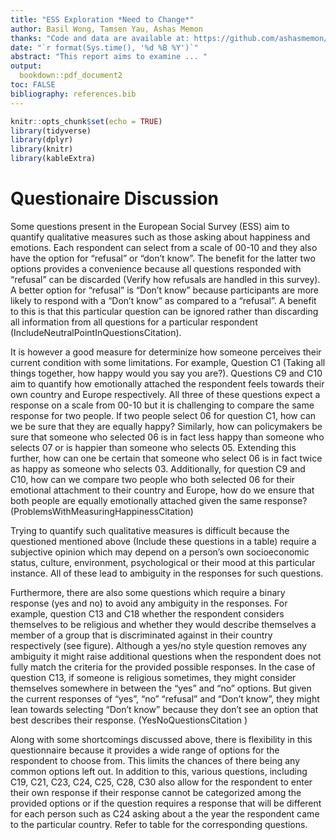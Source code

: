 ```yaml
---
title: "ESS Exploration *Need to Change*"
author: Basil Wong, Tamsen Yau, Ashas Memon
thanks: "Code and data are available at: https://github.com/ashasmemon/ESSExploration"
date: "`r format(Sys.time(), '%d %B %Y')`"
abstract: "This report aims to examine ... "
output:
  bookdown::pdf_document2
toc: FALSE
bibliography: references.bib
---
```


```r
knitr::opts_chunk$set(echo = TRUE)
library(tidyverse)
library(dplyr)
library(knitr)
library(kableExtra)
```

# Questionaire Discussion

Some questions present in the European Social Survey (ESS) aim to quantify qualitative measures such as those asking about happiness and emotions. Each respondent can select from a scale of 00-10 and they also have the option for “refusal” or “don’t know”. The benefit for the latter two options provides a convenience because all questions responded with “refusal” can be discarded (Verify how refusals are handled in this survey). A better option for “refusal” is “Don’t know” because participants are more likely to respond with a “Don’t know” as compared to a “refusal”. A benefit to this is that this particular question can be ignored rather than discarding all information from all questions for a particular respondent (IncludeNeutralPointInQuestionsCitation).

It is however a good measure for determinize how someone perceives their current condition with some limitations. For example, Question C1 (Taking all things together, how happy would you say you are?). Questions C9 and C10 aim to quantify how emotionally attached the respondent feels towards their own country and Europe respectively. All three of these questions expect a response on a scale from 00-10 but it is challenging to compare the same response for two people. If two people select 06 for question C1, how can we be sure that they are equally happy? Similarly, how can policymakers be sure that someone who selected 06 is in fact less happy than someone who selects 07 or is happier than someone who selects 05. Extending this further, how can one be certain that someone who select 06 is in fact twice as happy as someone who selects 03. Additionally, for question C9 and C10, how can we compare two people who both selected 06 for their emotional attachment to their country and Europe, how do we ensure that both people are equally emotionally attached given the same response? (ProblemsWithMeasuringHappinessCitation)

Trying to quantify such qualitative measures is difficult because the questioned mentioned above (Include these questions in a table) require a subjective opinion which may depend on a person’s own socioeconomic status, culture, environment, psychological or their mood at this particular instance. All of these lead to ambiguity in the responses for such questions.

Furthermore, there are also some questions which require a binary response (yes and no) to avoid any ambiguity in the responses. For example, question C13 and C18 whether the respondent considers themselves to be religious and whether they would describe themselves a member of a group that is discriminated against in their country respectively (see figure). Although a yes/no style question removes any ambiguity it might raise additional questions when the respondent does not fully match the criteria for the provided possible responses. In the case of question C13, if someone is religious sometimes, they might consider themselves somewhere in between the “yes” and “no” options. But given the current responses of “yes”, “no” “refusal” and “Don’t know”, they might lean towards selecting “Don’t know” because they don’t see an option that best describes their response. (YesNoQuestionsCitation )

Along with some shortcomings discussed above, there is flexibility in this questionnaire because it provides a wide range of options for the respondent to choose from. This limits the chances of there being any common options left out. In addition to this, various questions, including C19, C21, C23, C24, C25, C28, C30 also allow for the respondent to enter their own response if their response cannot be categorized among the provided options or if the question requires a response that will be different for each person such as C24 asking about a the year the respondent came to the particular country. Refer to table for the corresponding questions. 


